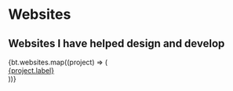 
# Websites

## Websites I have helped design and develop

<div className="grid gap-2 mt-12">
  {bt.websites.map((project) => (
    <div
      className="flex justify-between text-muted-foreground"
      key={project.label}
    >
      <a href={project.href}>{project.label}</a>
    </div>
  ))}
</div>
